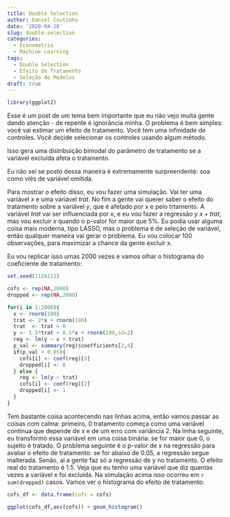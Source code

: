```yaml
---
title: Double Selection
author: Daniel Coutinho
date: '2020-04-28'
slug: double-selection
categories:
  - Econometria
  - Machine Learning
tags:
  - Double Selection
  - Efeito de Tratamento
  - Seleção de Modelos
draft: true
---
```


```r

library(ggplot2)

```


Esse é um post de um tema bem importante que eu não vejo muita gente dando atenção - de repente é ignorância minha. O problema é bem simples: você vai estimar um efeito de tratamento. Você tem uma infinidade de controles. Você decide selecionar os controles usando algum método. 

Isso gera uma distribuição bimodal do parâmetro de tratamento se a variável excluída afeta o tratamento.

Eu não sei se posto dessa maneira é extremamente surpreendente: soa como viés de variável omitida. 

Para mostrar o efeito disso, eu vou fazer uma simulação. Vai ter uma variável $x$ e uma variável $trat$. No fim a gente vai querer saber o efeito do tratamento sobre a variável $y$, que é afetado por x e pelo trtamento. A variável $trat$ vai ser influenciada por x, e eu vou fazer a regressão $y ~ x + trat$, mas vou excluir $x$ quando o p-valor for maior que 5%. Eu podia usar alguma coisa mais moderna, tipo LASSO, mas o problema é de seleção de variável, então qualquer maneira vai gerar o problema. Eu vou colocar 100 observações, para maximizar a chance da gente excluir x.

Eu vou replicar isso umas 2000 vezes e vamos olhar o histograma do coeficiente de tratamento:

```r

set.seed(2126111)

cofs <- rep(NA,2000)
dropped <- rep(NA,2000)

for(i in 1:2000){
  x <- rnorm(100)
  trat <- 2*x + rnorm(100)
  trat  <- trat > 0
  y <- 1.5*trat + 0.5*x + rnorm(100,sd=2)
  reg <- lm(y ~ x + trat)
  p_val <- summary(reg)$coefficients[2,4] 
  if(p_val < 0.05){
    cofs[i] <- coef(reg)[3]
    dropped[i] <- 0
  } else {
    reg <- lm(y ~ trat)
    cofs[i] <- coef(reg)[2]
    dropped[i] <- 1
  }
}

```

Tem bastante coisa acontecendo nas linhas acima, então vamos passar as coisas com calma: primeiro, 0 tratamento começa como uma variável contínua que depende de x e de um erro com variância 2. Na linha seguinte, eu transformo essa variável em uma coisa binária: se for maior que 0, o sujeito é tratado. O problema seguinte é o p-valor de x na regressão para avaliar o efeito de tratamento: se for abaixo de 0.05, a regressão segue inalterada. Senão, ai a gente faz só a regressão de y no tratamento. O efeito real do tratamento é 1.5. Veja que eu tenho uma variável que diz quantas vezes a variável x foi excluida. Na simulação acima isso ocorreu em `r sum(dropped)` casos. Vamos ver o histograma do efeito de tratamento:

```r

cofs_df <- data.frame(cofs = cofs)

ggplot(cofs_df,aes(cofs)) + geom_histogram()

```

